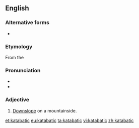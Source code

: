 ==English==

===Alternative forms===
* {{l/en|catabatic}}

===Etymology===
From the {{etyl|grc|en}} {{term|κατάβασις||descent|tr=katábasis|lang=grc}}

===Pronunciation===
* {{IPA|/kætəˈbætɪk/}}
* {{rhymes|ætɪk}}

===Adjective===
{{en-adj|-}}
{{wikipedia|Katabatic wind}}

# {{context|meteorology|of airflow|lang=en}} [[downslope|Downslope]] on a mountainside.

[[et:katabatic]]
[[eu:katabatic]]
[[ta:katabatic]]
[[vi:katabatic]]
[[zh:katabatic]]
